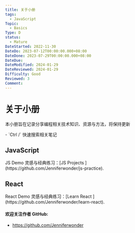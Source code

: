 ```yaml
---
title: 关于小册
tags:
  - JavaScript
Topic:
  - Basics
Type: D
status:
  - Mature
DateStarted: 2022-11-30
DateDo: 2023-07-12T00:00:00.000+08:00
DateDone: 2023-07-29T00:00:00.000+08:00
DateDue:
DateModified: 2024-01-29
DateReviewed: 2024-01-29
Difficulty: Good
Reviewed: 3
Comment:
---
```



# 关于小册

本小册旨在记录分享编程相关技术知识、资源与方法，将保持更新

<Aside type="tip" title="使用技巧">
	- `Ctrl /` 快速搜索相关笔记
</Aside>

## JavaScript

<CardGrid>
	<LinkCard
		title="复习 JS 基础知识"
		description="学习、复习 JS 卡片笔记，强化基础，温故知新"
		href="/technote/js/array/array-basics/array-basics"
	/>
	<Card title="手写 JS Demos" icon="pencil">
		JS Demo 灵感与经典练习：[JS Projects
		](https://github.com/Jenniferwonder/js-practice).
	</Card>
</CardGrid>

## React

<CardGrid>
	<LinkCard
		title="复习 React 基础知识"
		description="学习、复习 React 卡片笔记，强化基础，温故知新"
		href="/technote/react/react-basics/readme"
	/>
	<Card title="手写 React Demos" icon="open-book">
		React Demo 灵感与经典练习：[Learn React
		](https://github.com/Jenniferwonder/learn-react).
	</Card>
</CardGrid>

#### 欢迎关注作者 GitHub:

- https://github.com/Jenniferwonder
